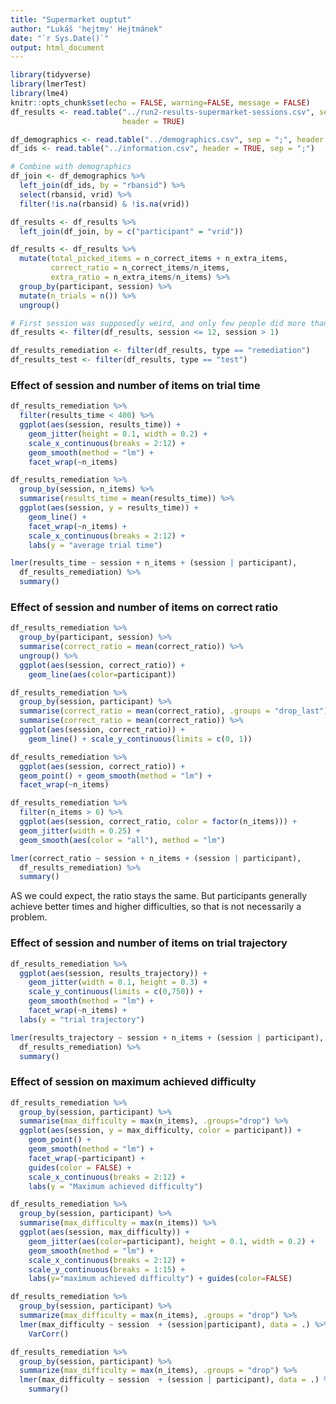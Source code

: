 ```yaml
---
title: "Supermarket ouptut"
author: "Lukáš 'hejtmy' Hejtmánek"
date: "`r Sys.Date()`"
output: html_document
---
```


```r
library(tidyverse)
library(lmerTest)
library(lme4)
knitr::opts_chunk$set(echo = FALSE, warning=FALSE, message = FALSE)
df_results <- read.table("../run2-results-supermarket-sessions.csv", sep = ";",
                         header = TRUE)

df_demographics <- read.table("../demographics.csv", sep = ";", header = TRUE)
df_ids <- read.table("../information.csv", header = TRUE, sep = ";")

# Combine with demographics
df_join <- df_demographics %>%
  left_join(df_ids, by = "rbansid") %>%
  select(rbansid, vrid) %>% 
  filter(!is.na(rbansid) & !is.na(vrid))

df_results <- df_results %>%
  left_join(df_join, by = c("participant" = "vrid"))
```

```r
df_results <- df_results %>%
  mutate(total_picked_items = n_correct_items + n_extra_items,
         correct_ratio = n_correct_items/n_items,
         extra_ratio = n_extra_items/n_items) %>%
  group_by(participant, session) %>%
  mutate(n_trials = n()) %>%
  ungroup()

# First session was supposedly weird, and only few people did more than 12
df_results <- filter(df_results, session <= 12, session > 1)

df_results_remediation <- filter(df_results, type == "remediation")
df_results_test <- filter(df_results, type == "test")
```


### Effect of session and number of items on trial time

```r
df_results_remediation %>%
  filter(results_time < 400) %>%
  ggplot(aes(session, results_time)) +
    geom_jitter(height = 0.1, width = 0.2) +
    scale_x_continuous(breaks = 2:12) +
    geom_smooth(method = "lm") + 
    facet_wrap(~n_items)
```

```r
df_results_remediation %>%
  group_by(session, n_items) %>%
  summarise(results_time = mean(results_time)) %>%
  ggplot(aes(session, y = results_time)) +
    geom_line() +
    facet_wrap(~n_items) +
    scale_x_continuous(breaks = 2:12) +
    labs(y = "average trial time")
```


```r
lmer(results_time ~ session + n_items + (session | participant),
  df_results_remediation) %>%
  summary()
```
### Effect of session and number of items on correct ratio

```r
df_results_remediation %>%
  group_by(participant, session) %>%
  summarise(correct_ratio = mean(correct_ratio)) %>%
  ungroup() %>%
  ggplot(aes(session, correct_ratio)) +
    geom_line(aes(color=participant))
```


```r
df_results_remediation %>%
  group_by(session, participant) %>%
  summarise(correct_ratio = mean(correct_ratio), .groups = "drop_last") %>%
  summarise(correct_ratio = mean(correct_ratio)) %>%
  ggplot(aes(session, correct_ratio)) +
    geom_line() + scale_y_continuous(limits = c(0, 1))
```


```r
df_results_remediation %>%
  ggplot(aes(session, correct_ratio)) +
  geom_point() + geom_smooth(method = "lm") +
  facet_wrap(~n_items)

df_results_remediation %>%
  filter(n_items > 6) %>%
  ggplot(aes(session, correct_ratio, color = factor(n_items))) +
  geom_jitter(width = 0.25) +
  geom_smooth(aes(color = "all"), method = "lm")
```

```r
lmer(correct_ratio ~ session + n_items + (session | participant),
  df_results_remediation) %>%
  summary()
```

AS we could expect, the ratio stays the same. But participants generally achieve better times and higher difficulties, so that is not necessarily a problem.

### Effect of session and number of items on trial trajectory

```r
df_results_remediation %>%
  ggplot(aes(session, results_trajectory)) +
    geom_jitter(width = 0.1, height = 0.3) +
    scale_y_continuous(limits = c(0,750)) +
    geom_smooth(method = "lm") + 
    facet_wrap(~n_items) +
  labs(y = "trial trajectory")
```

```r
lmer(results_trajectory ~ session + n_items + (session | participant),
  df_results_remediation) %>%
  summary()
```


### Effect of session on maximum achieved difficulty
```r
df_results_remediation %>%
  group_by(session, participant) %>%
  summarise(max_difficulty = max(n_items), .groups="drop") %>%
  ggplot(aes(session, y = max_difficulty, color = participant)) +
    geom_point() +
    geom_smooth(method = "lm") +
    facet_wrap(~participant) +
    guides(color = FALSE) +
    scale_x_continuous(breaks = 2:12) +
    labs(y = "Maximum achieved difficulty")
```

```r
df_results_remediation %>%
  group_by(session, participant) %>%
  summarise(max_difficulty = max(n_items)) %>%
  ggplot(aes(session, max_difficulty)) +
    geom_jitter(aes(color=participant), height = 0.1, width = 0.2) +
    geom_smooth(method = "lm") +
    scale_x_continuous(breaks = 2:12) +
    scale_y_continuous(breaks = 1:15) +
    labs(y="maximum achieved difficulty") + guides(color=FALSE)
```

```r
df_results_remediation %>%
  group_by(session, participant) %>%
  summarize(max_difficulty = max(n_items), .groups = "drop") %>%
  lmer(max_difficulty ~ session  + (session|participant), data = .) %>%
    VarCorr()
```

```r
df_results_remediation %>%
  group_by(session, participant) %>%
  summarize(max_difficulty = max(n_items), .groups = "drop") %>%
  lmer(max_difficulty ~ session  + (session | participant), data = .) %>%
    summary()
```
